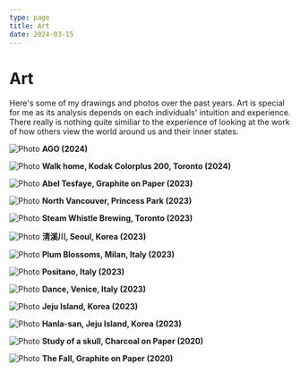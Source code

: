 ```yaml
---
type: page
title: Art
date: 2024-03-15
---
```


# Art

Here's some of my drawings and photos over the past years. Art is special for me as its analysis depends on each individuals' intuition and experience.
There really is nothing quite similiar to the experience of looking at the work of how others view the world around us and their inner states.


<Image
  src="/images/p10.jpeg"
  alt="Photo"
  width={1125}
  height={750}
  priority
  className="next-image"
/>
**AGO (2024)**

<Image
  src="/images/P11.jpeg"
  alt="Photo"
  width={1125}
  height={750}
  priority
  className="next-image"
/>
**Walk home, Kodak Colorplus 200, Toronto (2024)**

<Image
  src="/images/p3.jpeg"
  alt="Photo"
  width={1125}
  height={750}
  priority
  className="next-image"
/>
**Abel Tesfaye, Graphite on Paper (2023)**

<Image
  src="/images/p1.jpeg"
  alt="Photo"
  width={1125}
  height={750}
  priority
  className="next-image"
/>
**North Vancouver, Princess Park (2023)**

<Image
  src="/images/p5.jpeg"
  alt="Photo"
  width={1125}
  height={750}
  priority
  className="next-image"
/>
**Steam Whistle Brewing, Toronto (2023)**

<Image
  src="/images/p15.JPG"
  alt="Photo"
  width={1125}
  height={750}
  priority
  className="next-image"
/>
**淸溪川, Seoul, Korea (2023)**

<Image
  src="/images/p14.jpg"
  alt="Photo"
  width={1125}
  height={750}
  priority
  className="next-image"
/>
**Plum Blossoms, Milan, Italy (2023)**

<Image
  src="/images/p12.jpg"
  alt="Photo"
  width={1125}
  height={750}
  priority
  className="next-image"
/>
**Positano, Italy (2023)**

<Image
  src="/images/p8.jpeg"
  alt="Photo"
  width={1125}
  height={750}
  priority
  className="next-image"
/>
**Dance, Venice, Italy (2023)**

<Image
  src="/images/p7.jpeg"
  alt="Photo"
  width={1125}
  height={750}
  priority
  className="next-image"
/>
**Jeju Island, Korea (2023)**

<Image
  src="/images/p13.JPG"
  alt="Photo"
  width={1125}
  height={750}
  priority
  className="next-image"
/>
**Hanla-san, Jeju Island, Korea (2023)**

<Image
  src="/images/p6.jpeg"
  alt="Photo"
  width={1125}
  height={750}
  priority
  className="next-image"
/>
**Study of a skull, Charcoal on Paper (2020)**

<Image
  src="/images/p2.jpeg"
  alt="Photo"
  width={1125}
  height={750}
  priority
  className="next-image"
/>
**The Fall, Graphite on Paper (2020)**

